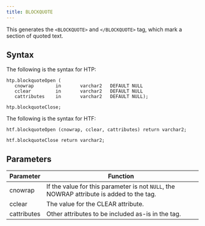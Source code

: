 ```yaml
---
title: BLOCKQUOTE
---
```


This generates the `<BLOCKQUOTE>` and `</BLOCKQUOTE>` tag, which mark a section of quoted text.

## Syntax 

The following is the syntax for HTP:
```
htp.blockquoteOpen (
   cnowrap        in       varchar2   DEFAULT NULL
   cclear         in       varchar2   DEFAULT NULL
   cattributes    in       varchar2   DEFAULT NULL);

htp.blockquoteClose;
```

The following is the syntax for HTF:
```
htf.blockquoteOpen (cnowrap, cclear, cattributes) return varchar2;

htf.blockquoteClose return varchar2;
```

## Parameters 

| Parameter | Function |
| --------- | -------- |
| cnowrap | If the value for this parameter is not `NULL`, the NOWRAP attribute is added to the tag. |
| cclear | The value for the CLEAR attribute. |
| cattributes | Other attributes to be included as-is in the tag. |



